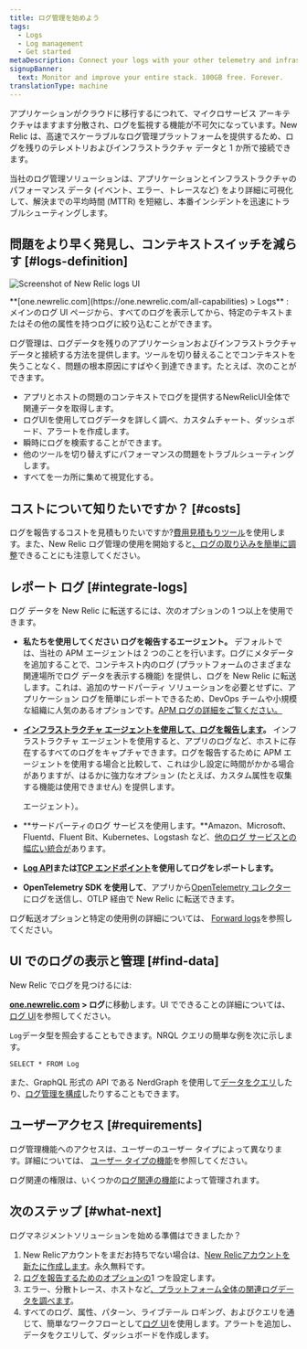 ```yaml
---
title: ログ管理を始めよう
tags:
  - Logs
  - Log management
  - Get started
metaDescription: Connect your logs with your other telemetry and infrastructure data with the log management capabilities in New Relic.
signupBanner:
  text: Monitor and improve your entire stack. 100GB free. Forever.
translationType: machine
---
```



アプリケーションがクラウドに移行するにつれて、マイクロサービス アーキテクチャはますます分散され、ログを監視する機能が不可欠になっています。New Relic は、高速でスケーラブルなログ管理プラットフォームを提供するため、ログを残りのテレメトリおよびインフラストラクチャ データと 1 か所で接続できます。

当社のログ管理ソリューションは、アプリケーションとインフラストラクチャのパフォーマンス データ (イベント、エラー、トレースなど) をより詳細に可視化して、解決までの平均時間 (MTTR) を短縮し、本番インシデントを迅速にトラブルシューティングします。

## 問題をより早く発見し、コンテキストスイッチを減らす [#logs-definition]

<img
  title="Screenshot of New Relic logs UI"
  alt="Screenshot of New Relic logs UI"
  src={logsMainLogsUi}
/>

<figcaption>
  **[one.newrelic.com](https://one.newrelic.com/all-capabilities) > Logs** : メインのログ UI ページから、すべてのログを表示してから、特定のテキストまたはその他の属性を持つログに絞り込むことができます。
</figcaption>

ログ管理は、ログデータを残りのアプリケーションおよびインフラストラクチャデータと接続する方法を提供します。ツールを切り替えることでコンテキストを失うことなく、問題の根本原因にすばやく到達できます。たとえば、次のことができます。

* アプリとホストの問題のコンテキストでログを提供するNewRelicUI全体で関連データを取得します。
* ログUIを使用してログデータを詳しく調べ、カスタムチャート、ダッシュボード、アラートを作成します。
* 瞬時にログを検索することができます。
* 他のツールを切り替えずにパフォーマンスの問題をトラブルシューティングします。
* すべてを一カ所に集めて視覚化する。

## コストについて知りたいですか？ [#costs]

ログを報告するコストを見積もりたいですか?[費用見積もりツール](https://newrelic.com/blog/nerdlog/estimate-data-cost)を使用します。また、New Relic ログ管理の使用を開始すると[、ログの取り込みを簡単に調整](/docs/data-apis/manage-data/manage-data-coming-new-relic)できることにも注意してください。

## レポート ログ [#integrate-logs]

ログ データを New Relic に転送するには、次のオプションの 1 つ以上を使用できます。

* **私たちを使用してください <InlinePopover type="apm"/>ログを報告するエージェント。** デフォルトでは、当社の APM エージェントは 2 つのことを行います。ログにメタデータを追加することで、コンテキスト内のログ (プラットフォームのさまざまな関連場所でログ データを表示する機能) を提供し、ログを New Relic に転送します。これは、追加のサードパーティ ソリューションを必要とせずに、アプリケーション ログを簡単にレポートできるため、DevOps チームや小規模な組織に人気のあるオプションです。[APM ログの詳細をご覧ください。](/docs/apm/new-relic-apm/getting-started/get-started-logs-context)

* **[インフラストラクチャ エージェントを使用して、ログを報告します](/docs/logs/forward-logs/forward-your-logs-using-infrastructure-agent)。** インフラストラクチャ エージェントを使用すると、アプリのログなど、ホストに存在するすべてのログをキャプチャできます。ログを報告するために APM エージェントを使用する場合と比較して、これは少し設定に時間がかかる場合がありますが、はるかに強力なオプション (たとえば、カスタム属性を収集する機能は使用できません) を提供します。

  <InlinePopover type="apm"/>

  エージェント）。

* **サードパーティのログ サービスを使用します。**Amazon、Microsoft、Fluentd、Fluent Bit、Kubernetes、Logstash など、[他のログ サービスとの幅広い統合が](/docs/logs/forward-logs/enable-log-management-new-relic)あります。

* **[Log API](/docs/logs/log-api/introduction-log-api/)または[TCP エンドポイント](/docs/logs/log-api/use-tcp-endpoint-forward-logs-new-relic)を使用してログをレポートします。**

* **OpenTelemetry SDK を使用して**、アプリから[OpenTelemetry コレクター](/docs/more-integrations/open-source-telemetry-integrations/opentelemetry/best-practices/opentelemetry-best-practices-logs)にログを送信し、OTLP 経由で New Relic に転送できます。

ログ転送オプションと特定の使用例の詳細については、 [Forward logs](/docs/logs/forward-logs/enable-log-management-new-relic)を参照してください。

## UI でのログの表示と管理 [#find-data]

New Relic でログを見つけるには:

**[one.newrelic.com](https://one.newrelic.com/all-capabilities) > ログ**に移動します。UI でできることの詳細については、[ログ UI](/docs/logs/ui-data/use-logs-ui)を参照してください。

`Log`データ型を照会することもできます。NRQL クエリの簡単な例を次に示します。

```
SELECT * FROM Log
```

また、GraphQL 形式の API である NerdGraph を使用して[データをクエリ](/docs/apis/nerdgraph/examples/nerdgraph-nrql-tutorial)したり、[ログ管理を構成](/docs/apis/nerdgraph/examples/nerdgraph-log-parsing-rules-tutorial)したりすることもできます。

## ユーザーアクセス [#requirements]

ログ管理機能へのアクセスは、ユーザーのユーザー タイプによって異なります。詳細については、 [ユーザー タイプの機能](/docs/accounts/accounts-billing/new-relic-one-user-management/user-type#user-type-capabilities)を参照してください。

ログ関連の権限は、いくつかの[ログ関連の機能](/docs/accounts/accounts-billing/new-relic-one-user-management/user-capabilities#logs)によって管理されます。

## 次のステップ [#what-next]

ログマネジメントソリューションを始める準備はできましたか？

1. New Relicアカウントをまだお持ちでない場合は、[New Relicアカウントを新たに作成します](https://newrelic.com/signup)。永久無料です。
2. [ログを報告するためのオプションの](#integrate-logs)1 つを設定します。
3. エラー、分散トレース、ホストなど[、プラットフォーム全体の関連ログデータを調べます](/docs/apm/new-relic-apm/getting-started/get-started-logs-context#response-time-example)。
4. すべてのログ、属性、パターン、ライブテール ロギング、およびクエリを通じて、簡単なワークフローとして[ログ UI](/docs/logs/ui-data/use-logs-ui)を使用します。アラートを追加し、データをクエリして、ダッシュボードを作成します。
